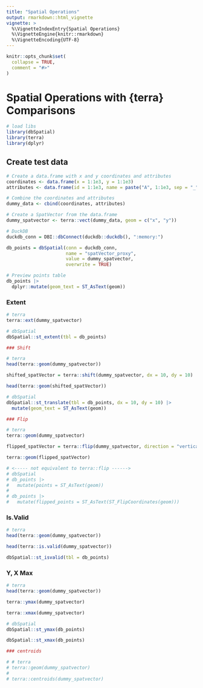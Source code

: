 ```yaml
---
title: "Spatial Operations"
output: rmarkdown::html_vignette
vignette: >
  %\VignetteIndexEntry{Spatial Operations}
  %\VignetteEngine{knitr::rmarkdown}
  %\VignetteEncoding{UTF-8}
---
```


```r
knitr::opts_chunk$set(
  collapse = TRUE,
  comment = "#>"
)
```

# Spatial Operations with {terra} Comparisons

```r
# load libs
library(dbSpatial)
library(terra)
library(dplyr)
```

## Create test data
```r
# Create a data.frame with x and y coordinates and attributes
coordinates <- data.frame(x = 1:1e3, y = 1:1e3)
attributes <- data.frame(id = 1:1e3, name = paste("A", 1:1e3, sep = "_"))

# Combine the coordinates and attributes
dummy_data <- cbind(coordinates, attributes)

# Create a SpatVector from the data.frame
dummy_spatvector <- terra::vect(dummy_data, geom = c("x", "y"))

# DuckDB
duckdb_conn = DBI::dbConnect(duckdb::duckdb(), ":memory:")

db_points = dbSpatial(conn = duckdb_conn,
                      name = "spatVector_proxy",
                      value = dummy_spatvector,
                      overwrite = TRUE)

# Preview points table
db_points |>
  dplyr::mutate(geom_text = ST_AsText(geom))
```


### Extent
```r
# terra
terra::ext(dummy_spatvector)

# dbSpatial
dbSpatial::st_extent(tbl = db_points)
```

```r
### Shift

# terra
head(terra::geom(dummy_spatvector))

shifted_spatVector = terra::shift(dummy_spatvector, dx = 10, dy = 10)

head(terra::geom(shifted_spatVector))

# dbSpatial
dbSpatial::st_translate(tbl = db_points, dx = 10, dy = 10) |>
  mutate(geom_text = ST_AsText(geom))
```

```r
### Flip

# terra
terra::geom(dummy_spatvector)

flipped_spatVector = terra::flip(dummy_spatvector, direction = "vertical")

terra::geom(flipped_spatVector)

# <----- not equivalent to terra::flip ------>
# dbSpatial
# db_points |>
#   mutate(points = ST_AsText(geom))
# 
# db_points |>
#   mutate(flipped_points = ST_AsText(ST_FlipCoordinates(geom)))

```

### Is.Valid
```r
# terra
head(terra::geom(dummy_spatvector))

head(terra::is.valid(dummy_spatvector))

dbSpatial::st_isvalid(tbl = db_points)
```


### Y, X Max
```r
# terra
head(terra::geom(dummy_spatvector))

terra::ymax(dummy_spatvector)

terra::xmax(dummy_spatvector)

# dbSpatial
dbSpatial::st_ymax(db_points)

dbSpatial::st_xmax(db_points)

```

```r
### centroids

# # terra
# terra::geom(dummy_spatvector)
# 
# terra::centroids(dummy_spatvector)
```




